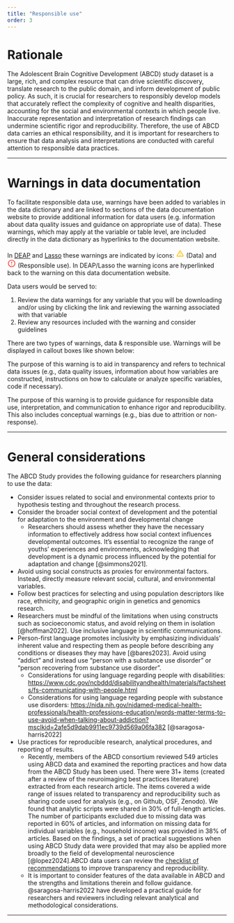 ```yaml
---
title: "Responsible use"
order: 3
---
```


# Rationale

The Adolescent Brain Cognitive Development (ABCD) study dataset is a large, rich, and complex resource that can drive scientific discovery, translate research to the public domain, and inform development of public policy. As such, it is crucial for researchers to responsibly develop models that accurately reflect the complexity of cognitive and health disparities, accounting for the social and environmental contexts in which people live. Inaccurate representation and interpretation of research findings can undermine scientific rigor and reproducibility. Therefore, the use of ABCD data carries an ethical responsibility, and it is important for researchers to ensure that data analysis and interpretations are conducted with careful attention to responsible data practices.

--- 

# Warnings in data documentation

To facilitate responsible data use, warnings have been added to variables in the data dictionary and are linked to sections of the data documentation website to provide additional information for data users (e.g. information about data quality issues and guidance on appropriate use of data). These warnings, which may apply at the variable or table level, are included directly in the data dictionary as hyperlinks to the documentation website. 

In [DEAP](https://abcd.deapscience.com) and [Lasso](https://nbdc-datashare.lassoinformatics.com) these warnings are indicated by icons: <svg xmlns="http://www.w3.org/2000/svg" width="20" height="20" viewBox="0 0 24 24" aria-hidden="true"> <path d="M12 5.99 19.53 19H4.47zM2.74 18c-.77 1.33.19 3 1.73 3h15.06c1.54 0 2.5-1.67 1.73-3L13.73 4.99c-.77-1.33-2.69-1.33-3.46 0zM11 11v2c0 .55.45 1 1 1s1-.45 1-1v-2c0-.55-.45-1-1-1s-1 .45-1 1m0 5h2v2h-2z" fill="rgb(255, 191, 0)"></path></svg> (Data) and  <svg xmlns="http://www.w3.org/2000/svg" width="20" height="20" viewBox="0 0 24 24" aria-hidden="true"> <path d="M12 7c.55 0 1 .45 1 1v4c0 .55-.45 1-1 1s-1-.45-1-1V8c0-.55.45-1 1-1m-.01-5C6.47 2 2 6.48 2 12s4.47 10 9.99 10C17.52 22 22 17.52 22 12S17.52 2 11.99 2M12 20c-4.42 0-8-3.58-8-8s3.58-8 8-8 8 3.58 8 8-3.58 8-8 8m1-3h-2v-2h2z" fill="rgb(249, 56, 49)"></path></svg> (Responsible use). In DEAP/Lasso the warning icons are hyperlinked back to the warning on this data documentation website. 

Data users would be served to:

1.  Review the data warnings for any variable that you will be downloading and/or using by clicking the link and reviewing the warning associated with that variable
2.  Review any resources included with the warning and consider guidelines

There are two types of warnings, data & responsible use. Warnings will be displayed in callout boxes like shown below:

::: {.callout-warning title="Data warning" #ex-data-warn}
The purpose of this warning is to aid in transparency and refers to technical data issues (e.g., data quality issues, information about how variables are constructed, instructions on how to calculate or analyze specific variables, code if necessary).
:::

::: {.callout-important title="Responsible use warning" #ex-resp-use-warn}
The purpose of this warning is to provide guidance for responsible data use, interpretation, and communication to enhance rigor and reproducibility. This also includes conceptual warnings (e.g., bias due to attrition or non-response).
:::

---

# General considerations

The ABCD Study provides the following guidance for researchers planning to use the data:

- Consider issues related to social and environmental contexts prior to hypothesis testing and throughout the research process.
- Consider the broader social context of development and the potential for adaptation to the environment and developmental change
  - Researchers should assess whether they have the necessary information to effectively address how social context influences developmental outcomes. It's essential to recognize the range of youths' experiences and environments, acknowledging that development is a dynamic process influenced by the potential for adaptation and change [@simmons2021].
- Avoid using social constructs as proxies for environmental factors. Instead, directly measure relevant social, cultural, and environmental variables.
- Follow best practices for selecting and using population descriptors like race, ethnicity, and geographic origin in genetics and genomics research.
- Researchers must be mindful of the limitations when using constructs such as socioeconomic status, and avoid relying on them in isolation [@hoffman2022]. Use inclusive language in scientific communications.
- Person-first language promotes inclusivity by emphasizing individuals' inherent value and respecting them as people before describing any conditions or diseases they may have [@bares2023]. Avoid using "addict" and instead use "person with a substance use disorder" or "person recovering from substance use disorder".
  - Considerations for using language regarding people with disabilities: <https://www.cdc.gov/ncbddd/disabilityandhealth/materials/factsheets/fs-communicating-with-people.html>
  - Considerations for using language regarding people with substance use disorders: <https://nida.nih.gov/nidamed-medical-health-professionals/health-professions-education/words-matter-terms-to-use-avoid-when-talking-about-addiction?msclkid=2afe5d9dab9911ec9739d569a06fa382> [@saragosa-harris2022]
- Use practices for reproducible research, analytical procedures, and reporting of results.
  - Recently, members of the ABCD consortium reviewed 549 articles using ABCD data and examined the reporting practices and how data from the ABCD Study has been used. There were 31+ items (created after a review of the neuroimaging best practices literature) extracted from each research article. The items covered a wide range of issues related to transparency and reproducibility such as sharing code used for analysis (e.g., on Github, OSF, Zenodo). We found that analytic scripts were shared in 30% of full-length articles. The number of participants excluded due to missing data was reported in 60% of articles, and information on missing data for individual variables (e.g., household income) was provided in 38% of articles. Based on the findings, a set of practical suggestions when using ABCD Study data were provided that may also be applied more broadly to the field of developmental neuroscience [@lopez2024].ABCD data users can review the [checklist of recommendations](https://osf.io/26kyt) to improve transparency and reproducibility.
  - It is important to consider features of the data available in ABCD and the strengths and limitations therein and follow guidance. @saragosa-harris2022 have developed a practical guide for researchers and reviewers including relevant analytical and methodological considerations.

---
